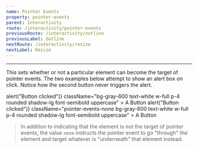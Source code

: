 ```yaml
---
name: Pointer Events
property: pointer-events
parent: Interactivity
route: /interactivity/pointer-events
previousRoute: /interactivity/outline
previousLabel: Outline
nextRoute: /interactivity/resize
nextLabel: Resize
---
```



<UtilityInfo pattern="pointer-events-{none|auto}" />

---

This sets whether or not a particular element can become the target of pointer events. The two examples below attempt to show an alert box on click. Notice how the second button never triggers the alert.

<Grid minWidth="250px">
  <InfoBox pattern="pointer-events-auto" caption="Default Button">
    <Box
      is="button"
      type="button"
      onClick={() => alert("Button clicked")}
      className="bg-gray-600 text-white w-full p-4 rounded shadow-lg font-semibold uppercase"
    >
      A Button
    </Box>
  </InfoBox>
  <InfoBox
    pattern="pointer-events-none"
    caption="Button (Ignoring pointer events)"
  >
    <Box
      is="button"
      type="button"
      onClick={() => alert("Button clicked")}
      className="pointer-events-none bg-gray-600 text-white w-full p-4 rounded shadow-lg font-semibold uppercase"
    >
      A Button
    </Box>
  </InfoBox>
</Grid>

> In addition to indicating that the element is not the target of pointer events, the value `none` instructs the pointer event to go "through" the element and target whatever is "underneath" that element instead.

